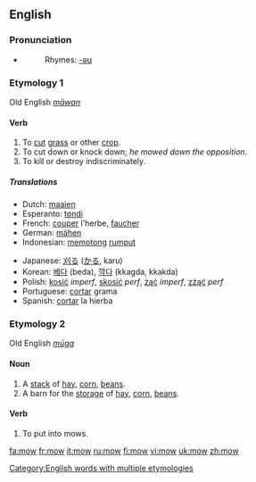 ==English==

===Pronunciation===
*{{IPA|/'mɔʊ/}}
*:Rhymes: [[Rhymes:English:-əʊ|-əʊ]]

===Etymology 1===
Old English ''[[māwan]]''
====Verb====
{{en-verb|mows|mowing|mowed|'''[[mowed]] '''or''' [[mown]]'''}}

# To [[cut]] [[grass]] or other [[crop]].
# To cut down or knock down; ''he mowed down the opposition''.
# To kill or destroy indiscriminately.

=====Translations=====
{{top}}
*Dutch: [[maaien]]
*Esperanto: [[tondi]]
*French: [[couper]] l'herbe, [[faucher]]
*German: [[mähen]]
*Indonesian: [[potong|memotong]] [[rumput]]
{{mid}}
*Japanese: [[刈る]] ([[かる]], karu)
*Korean: [[베다]] (beda), [[깍다]] (kkagda, kkakda) 
*Polish: [[kosić]] ''imperf'', [[skosić]] ''perf'', [[żąć]] ''imperf'', [[zżąć]] ''perf''
*Portuguese: [[cortar]] grama
*Spanish: [[cortar]] la hierba
{{bottom}}

===Etymology 2===
Old English ''[[mūga]]''
====Noun====
{{en-noun}}

# A [[stack]] of [[hay]], [[corn]], [[beans]].
# A barn for the [[storage]] of [[hay]], [[corn]], [[beans]].

====Verb====
<!-- how is this conjugated? -->
# To put into mows.

[[Category:English words with multiple etymologies]]

[[fa:mow]]
[[fr:mow]]
[[it:mow]]
[[ru:mow]]
[[fi:mow]]
[[vi:mow]]
[[uk:mow]]
[[zh:mow]]